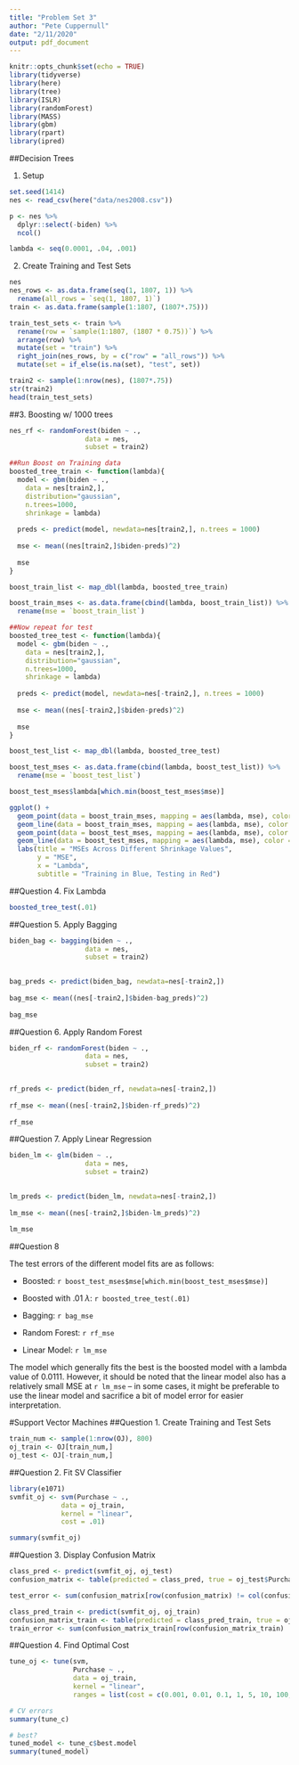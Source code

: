 ```yaml
---
title: "Problem Set 3"
author: "Pete Cuppernull"
date: "2/11/2020"
output: pdf_document
---
```


```r
knitr::opts_chunk$set(echo = TRUE)
library(tidyverse)
library(here)
library(tree)
library(ISLR)
library(randomForest)
library(MASS)
library(gbm)
library(rpart)
library(ipred)
```

##Decision Trees

1. Setup
```r
set.seed(1414)
nes <- read_csv(here("data/nes2008.csv"))

p <- nes %>%
  dplyr::select(-biden) %>%
  ncol()

lambda <- seq(0.0001, .04, .001)

```

2. Create Training and Test Sets
```r
nes
nes_rows <- as.data.frame(seq(1, 1807, 1)) %>%
  rename(all_rows = `seq(1, 1807, 1)`)
train <- as.data.frame(sample(1:1807, (1807*.75)))

train_test_sets <- train %>%
  rename(row = `sample(1:1807, (1807 * 0.75))`) %>%
  arrange(row) %>%
  mutate(set = "train") %>%
  right_join(nes_rows, by = c("row" = "all_rows")) %>%
  mutate(set = if_else(is.na(set), "test", set))

train2 <- sample(1:nrow(nes), (1807*.75))
str(train2)
head(train_test_sets)
```


##3. Boosting w/ 1000 trees
```r
nes_rf <- randomForest(biden ~ .,
                   data = nes,
                   subset = train2)

##Run Boost on Training data
boosted_tree_train <- function(lambda){
  model <- gbm(biden ~ .,
    data = nes[train2,],
    distribution="gaussian",
    n.trees=1000,
    shrinkage = lambda)
  
  preds <- predict(model, newdata=nes[train2,], n.trees = 1000)
  
  mse <- mean((nes[train2,]$biden-preds)^2)
  
  mse
}

boost_train_list <- map_dbl(lambda, boosted_tree_train)

boost_train_mses <- as.data.frame(cbind(lambda, boost_train_list)) %>%
  rename(mse = `boost_train_list`)

##Now repeat for test
boosted_tree_test <- function(lambda){
  model <- gbm(biden ~ .,
    data = nes[train2,],
    distribution="gaussian",
    n.trees=1000,
    shrinkage = lambda)
  
  preds <- predict(model, newdata=nes[-train2,], n.trees = 1000)
  
  mse <- mean((nes[-train2,]$biden-preds)^2)
  
  mse
}

boost_test_list <- map_dbl(lambda, boosted_tree_test)

boost_test_mses <- as.data.frame(cbind(lambda, boost_test_list)) %>%
  rename(mse = `boost_test_list`)

boost_test_mses$lambda[which.min(boost_test_mses$mse)]

ggplot() +
  geom_point(data = boost_train_mses, mapping = aes(lambda, mse), color = "blue") +
  geom_line(data = boost_train_mses, mapping = aes(lambda, mse), color = "blue") +
  geom_point(data = boost_test_mses, mapping = aes(lambda, mse), color = "red") +
  geom_line(data = boost_test_mses, mapping = aes(lambda, mse), color = "red") +
  labs(title = "MSEs Across Different Shrinkage Values",
       y = "MSE",
       x = "Lambda",
       subtitle = "Training in Blue, Testing in Red")

```

##Question 4. Fix Lambda
```r
boosted_tree_test(.01)
```

##Question 5. Apply Bagging
```r
biden_bag <- bagging(biden ~ .,
                   data = nes,
                   subset = train2)

  
bag_preds <- predict(biden_bag, newdata=nes[-train2,])
  
bag_mse <- mean((nes[-train2,]$biden-bag_preds)^2)
  
bag_mse

```

##Question 6. Apply Random Forest
```r
biden_rf <- randomForest(biden ~ .,
                   data = nes,
                   subset = train2)

  
rf_preds <- predict(biden_rf, newdata=nes[-train2,])
  
rf_mse <- mean((nes[-train2,]$biden-rf_preds)^2)
  
rf_mse
```

##Question 7. Apply Linear Regression
```r
biden_lm <- glm(biden ~ .,
                   data = nes,
                   subset = train2)

  
lm_preds <- predict(biden_lm, newdata=nes[-train2,])
  
lm_mse <- mean((nes[-train2,]$biden-lm_preds)^2)
  
lm_mse
```

##Question 8

The test errors of the different model fits are as follows:

  - Boosted: `r boost_test_mses$mse[which.min(boost_test_mses$mse)]`
  
  - Boosted with .01 $\lambda$: `r boosted_tree_test(.01)`
  
  - Bagging: `r bag_mse`
  
  - Random Forest: `r rf_mse`
  
  - Linear Model: `r lm_mse`
  
The model which generally fits the best is the boosted model with a lambda value of 0.0111. However, it should be noted that the linear model also has a relatively small MSE at `r lm_mse` -- in some cases, it might be preferable to use the linear model and sacrifice a bit of model error for easier interpretation.


#Support Vector Machines
##Question 1. Create Training and Test Sets
```r
train_num <- sample(1:nrow(OJ), 800)
oj_train <- OJ[train_num,]
oj_test <- OJ[-train_num,]
```

##Question 2. Fit SV Classifier
```r
library(e1071)
svmfit_oj <- svm(Purchase ~ ., 
             data = oj_train, 
             kernel = "linear", 
             cost = .01)

summary(svmfit_oj)
```


##Question 3. Display Confusion Matrix
```r
class_pred <- predict(svmfit_oj, oj_test)
confusion_matrix <- table(predicted = class_pred, true = oj_test$Purchase)

test_error <- sum(confusion_matrix[row(confusion_matrix) != col(confusion_matrix)]) / sum(confusion_matrix)

class_pred_train <- predict(svmfit_oj, oj_train)
confusion_matrix_train <- table(predicted = class_pred_train, true = oj_train$Purchase)
train_error <- sum(confusion_matrix_train[row(confusion_matrix_train) != col(confusion_matrix_train)]) / sum(confusion_matrix_train)

```

##Question 4. Find Optimal Cost
```r
tune_oj <- tune(svm, 
                Purchase ~ ., 
                data = oj_train, 
                kernel = "linear", 
                ranges = list(cost = c(0.001, 0.01, 0.1, 1, 5, 10, 100, 1000)))

# CV errors
summary(tune_c)

# best?
tuned_model <- tune_c$best.model
summary(tuned_model)
```


